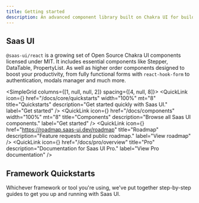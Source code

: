 ```yaml
---
title: Getting started
description: An advanced component library built on Chakra UI for building high quality SaaS products at speed.
---
```


## Saas UI

`@saas-ui/react` is a growing set of Open Source Chakra UI components licensed under MIT.
It includes essential components like Stepper, DataTable, PropertyList. As well as higher order components designed to boost your productivity,
from fully functional forms with `react-hook-form` to authentication, modals manager and much more.

<SimpleGrid columns={[1, null, null, 2]} spacing={[4, null, 8]}>
  <QuickLink
    icon={<FiZap />}
    href="/docs/core/quickstarts"
    width="100%"
    mt="8"
    title="Quickstarts"
    description="Get started quickly with Saas UI."
    label="Get started"
  />
  <QuickLink
    icon={<FiBox />}
    href="/docs/components"
    width="100%"
    mt="8"
    title="Components"
    description="Browse all Saas UI components."
    label="Get started"
  />
  <QuickLink
    icon={<FiMap />}
    href="https://roadmap.saas-ui.dev/roadmap"
    title="Roadmap"
    description="Feature requests and public roadmap."
    label="View roadmap"
  />
  <QuickLink
    icon={<FiStar />}
    href="/docs/pro/overview"
    title="Pro"
    description="Documentation for Saas UI Pro."
    label="View Pro documentation"
  />
</SimpleGrid>

## Framework Quickstarts

Whichever framework or tool you're using, we've put together step-by-step guides
to get you up and running with Saas UI.

<FrameworkLinks />
